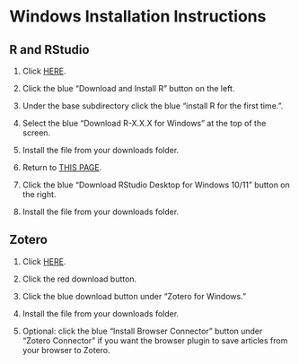 # Windows Installation Instructions

## R and RStudio

1.  Click [HERE](https://posit.co/download/rstudio-desktop/).

2.  Click the blue "Download and Install R" button on the left.

3.  Under the base subdirectory click the blue "install R for the first time.".

4.  Select the blue "Download R-X.X.X for Windows" at the top of the screen.

5.  Install the file from your downloads folder.

6.  Return to [THIS PAGE](https://posit.co/download/rstudio-desktop/).

7.  Click the blue "Download RStudio Desktop for Windows 10/11" button on the right.

8.  Install the file from your downloads folder.

## Zotero

1.  Click [HERE](https://www.zotero.org/).

2.  Click the red download button.

3.  Click the blue download button under "Zotero for Windows."

4.  Install the file from your downloads folder.

5.  Optional: click the blue "Install Browser Connector" button under "Zotero Connector" if you want the browser plugin to save articles from your browser to Zotero.

